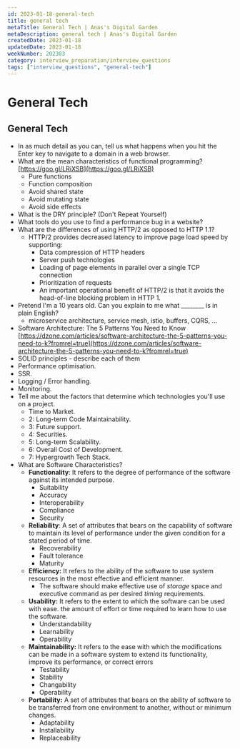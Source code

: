 ```yaml
---
id: 2023-01-18-general-tech
title: general tech
metaTitle: General Tech | Anas's Digital Garden
metaDescription: general tech | Anas's Digital Garden
createdDate: 2023-01-18
updatedDate: 2023-01-18
weekNumber: 202303
category: interview_preparation/interview_questions
tags: ["interview_questions", "general-tech"]
---
```


# General Tech

## General Tech

- In as much detail as you can, tell us what happens when you hit the Enter key to navigate to a domain in a web browser.
- What are the mean characteristics of functional programming? [https://goo.gl/LRiXSB](https://goo.gl/LRiXSB)
    - Pure functions
    - Function composition
    - Avoid shared state
    - Avoid mutating state
    - Avoid side effects
- What is the DRY principle? (Don't Repeat Yourself)
- What tools do you use to find a performance bug in a website?
- What are the differences of using HTTP/2 as opposed to HTTP 1.1?
    - HTTP/2 provides decreased latency to improve page load speed by supporting:
        - Data compression of HTTP headers
        - Server push technologies
        - Loading of page elements in parallel over a single TCP connection
        - Prioritization of requests
        - An important operational benefit of HTTP/2 is that it avoids the head-of-line blocking problem in HTTP 1.
- Pretend I'm a 10 years old. Can you explain to me what ________ is in plain English?
    - microservice architecture, service mesh, istio, buffers, CQRS, …
- Software Architecture: The 5 Patterns You Need to Know [https://dzone.com/articles/software-architecture-the-5-patterns-you-need-to-k?fromrel=true](https://dzone.com/articles/software-architecture-the-5-patterns-you-need-to-k?fromrel=true)
- SOLID principles - describe each of them
- Performance optimisation.
- SSR.
- Logging / Error handling.
- Monitoring.
- Tell me about the factors that determine which technologies you'll use on a project.
	- Time to Market.
	- 2: Long-term Code Maintainability.
	- 3: Future support.
	- 4: Securities.
	- 5: Long-term Scalability.
	- 6: Overall Cost of Development.
	- 7: Hypergrowth Tech Stack.
- What are Software Characteristics?
	- **Functionality**: It refers to the degree of performance of the software against its intended purpose.
		- Suitability
		- Accuracy
		- Interoperability
		- Compliance
		- Security
	- **Reliability**: A set of attributes that bears on the capability of software to maintain its level of performance under the given condition for a stated period of time.
		- Recoverability
		- Fault tolerance
		- Maturity
	- **Efficiency:** It refers to the ability of the software to use system resources in the most effective and efficient manner.
		- The software should make effective use of *storage* space and executive command as per desired *timing* requirements.
	- **Usability:** It refers to the extent to which the software can be used with ease. the amount of effort or time required to learn how to use the software.
		- Understandability
		- Learnability
		- Operability
	- **Maintainability:** It refers to the ease with which the modifications can be made in a software system to extend its functionality, improve its performance, or correct errors
		- Testability
		- Stability
		- Changability
		- Operability
	- **Portability:** A set of attributes that bears on the ability of software to be transferred from one environment to another, without or minimum changes.
		- Adaptability
		- Installability
		- Replaceability
